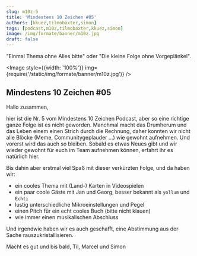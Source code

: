 ```yaml
---
slug: m10z-5
title: 'Mindestens 10 Zeichen #05'
authors: [kkuez,tilmobaxter,simon]
tags: [podcast,m10z,tilmobaxter,kkuez,simon]
image: /img/formate/banner/m10z.jpg
draft: false
---
```



"Einmal Thema ohne Alles bitte" oder "Die kleine Folge ohne Vorgeplänkel".

<Image style={{width: '100%'}} img={require('/static/img/formate/banner/m10z.jpg')} />

<!--truncate-->

## Mindestens 10 Zeichen #05

Hallo zusammen,

hier ist die Nr. 5 vom Mindestens 10 Zeichen Podcast, aber so eine richtige ganze Folge ist es nicht geworden.
Manchmal macht das Drumherum und das Leben einem einen Strich durch die Rechnung, daher konnten wir nicht alle Blöcke (Meme, Communitygeplauder …) wie gewohnt aufnehmen.
Und vorerst wird das auch so bleiben. Sobald es etwas Neues gibt und wir wieder gewohnt für euch im Team aufnehmen können, erfahrt ihr es natürlich hier.

Bis dahin aber erstmal viel Spaß mit dieser verkürzten Folge, und da haben wir:

- ein cooles Thema mit (Land-) Karten in Videospielen
- ein paar coole Gäste mit Jan und Georg, besser bekannt als `yollum` und `Echti`
- lustig unterschiedliche Mikroeinstellungen und Pegel
- einen Pitch für ein echt cooles Buch (bitte nicht klauen)
- wie immer einen musikalischen Abschluss

Und irgendwie haben wir es auch geschafft, eine Abstimmung aus der Sache rauszukristallisieren.

Macht es gut und bis bald,
Til, Marcel und Simon

<ReactPlayer
    width="100%"
    height="50px"
    controls
    url='https://m10z.picnotes.de/M10Z/M10Z_005.mp3'
/>
